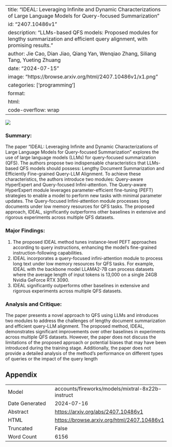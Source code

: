 
---
title: "IDEAL: Leveraging Infinite and Dynamic Characterizations of Large Language Models for Query-focused Summarization"
id: "2407.10486v1"
description: "LLMs-based QFS models: Proposed modules for lengthy summarization and efficient query alignment, with promising results."
author: Jie Cao, Dian Jiao, Qiang Yan, Wenqiao Zhang, Siliang Tang, Yueting Zhuang
date: "2024-07-15"
image: "https://browse.arxiv.org/html/2407.10486v1/x1.png"
categories: ['programming']
format:
  html:
    code-overflow: wrap
---

![](https://browse.arxiv.org/html/2407.10486v1/x1.png)

### Summary:

The paper "IDEAL: Leveraging Infinite and Dynamic Characterizations of Large Language Models for Query-focused Summarization" explores the use of large language models (LLMs) for query-focused summarization (QFS). The authors propose two indispensable characteristics that LLMs-based QFS models should possess: Lengthy Document Summarization and Efficiently Fine-grained Query-LLM Alignment. To achieve these characteristics, the authors introduce two modules: Query-aware HyperExpert and Query-focused Infini-attention. The Query-aware HyperExpert module leverages parameter-efficient fine-tuning (PEFT) strategies to enable a model to perform new tasks with minimal parameter updates. The Query-focused Infini-attention module processes long documents under low memory resources for QFS tasks. The proposed approach, IDEAL, significantly outperforms other baselines in extensive and rigorous experiments across multiple QFS datasets.

### Major Findings:

1. The proposed IDEAL method tunes instance-level PEFT approaches according to query instructions, enhancing the model's fine-grained instruction-following capabilities.
2. IDEAL incorporates a query-focused infini-attention module to process long text under low memory resources for QFS tasks. For example, IDEAL with the backbone model LLAMA2-7B can process datasets where the average length of input tokens is 13,000 on a single 24GB Nvidia GeForce RTX 3090.
3. IDEAL significantly outperforms other baselines in extensive and rigorous experiments across multiple QFS datasets.

### Analysis and Critique:

The paper presents a novel approach to QFS using LLMs and introduces two modules to address the challenges of lengthy document summarization and efficient query-LLM alignment. The proposed method, IDEAL, demonstrates significant improvements over other baselines in experiments across multiple QFS datasets. However, the paper does not discuss the limitations of the proposed approach or potential biases that may have been introduced during the training stage. Additionally, the paper does not provide a detailed analysis of the method's performance on different types of queries or the impact of the query length

## Appendix

|          |          |
|----------|----------|
| Model     | accounts/fireworks/models/mixtral-8x22b-instruct       |
| Date Generated     | 2024-07-16       |
| Abstract | [https://arxiv.org/abs/2407.10486v1](https://arxiv.org/abs/2407.10486v1)        |
| HTML     | [https://browse.arxiv.org/html/2407.10486v1](https://browse.arxiv.org/html/2407.10486v1)       |
| Truncated       | False       |
| Word Count       | 6156       |